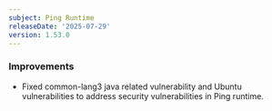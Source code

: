 ```yaml
---
subject: Ping Runtime
releaseDate: '2025-07-29'
version: 1.53.0
---
```


### Improvements
* Fixed common-lang3 java related vulnerability and  Ubuntu vulnerabilities to address security vulnerabilities in Ping runtime.
